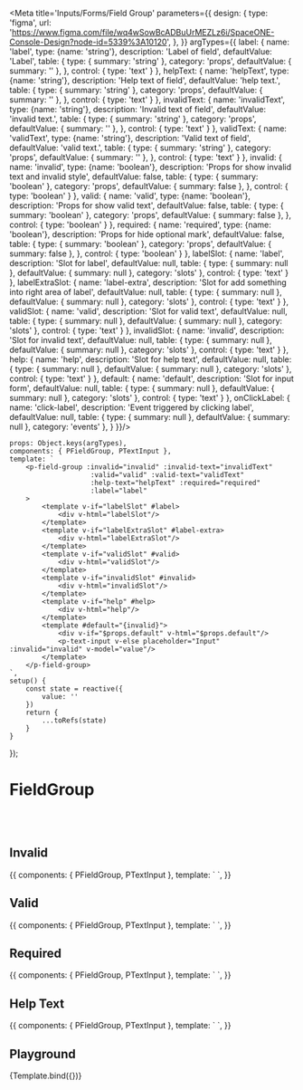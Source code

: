 

<Meta title='Inputs/Forms/Field Group' parameters={{
    design: {
        type: 'figma',
        url: 'https://www.figma.com/file/wq4wSowBcADBuUrMEZLz6i/SpaceONE-Console-Design?node-id=5339%3A10120',
    },
}} argTypes={{
    label: {
        name: 'label',
        type: {name: 'string'},
        description: 'Label of field',
        defaultValue: 'Label',
        table: {
            type: {
                summary: 'string'
            },
            category: 'props',
            defaultValue: {
                summary: ''
            },
        },
        control: {
            type: 'text'
        }
    },
    helpText: {
        name: 'helpText',
        type: {name: 'string'},
        description: 'Help text of field',
        defaultValue: 'help text.',
        table: {
            type: {
                summary: 'string'
            },
            category: 'props',
            defaultValue: {
                summary: ''
            },
        },
        control: {
            type: 'text'
        }
    },
    invalidText: {
        name: 'invalidText',
        type: {name: 'string'},
        description: 'Invalid text of field',
        defaultValue: 'invalid text.',
        table: {
            type: {
                summary: 'string'
            },
            category: 'props',
            defaultValue: {
                summary: ''
            },
        },
        control: {
            type: 'text'
        }
    },
    validText: {
        name: 'validText',
        type: {name: 'string'},
        description: 'Valid text of field',
        defaultValue: 'valid text.',
        table: {
            type: {
                summary: 'string'
            },
            category: 'props',
            defaultValue: {
                summary: ''
            },
        },
        control: {
            type: 'text'
        }
    },
    invalid: {
        name: 'invalid',
        type: {name: 'boolean'},
        description: 'Props for show invalid text and invalid style',
        defaultValue: false,
        table: {
            type: {
                summary: 'boolean'
            },
            category: 'props',
            defaultValue: {
                summary: false
            },
        },
        control: {
            type: 'boolean'
        }
    },
    valid: {
        name: 'valid',
        type: {name: 'boolean'},
        description: 'Props for show valid text',
        defaultValue: false,
        table: {
            type: {
                summary: 'boolean'
            },
            category: 'props',
            defaultValue: {
                summary: false
            },
        },
        control: {
            type: 'boolean'
        }
    },
    required: {
        name: 'required',
        type: {name: 'boolean'},
        description: 'Props for hide optional mark',
        defaultValue: false,
        table: {
            type: {
                summary: 'boolean'
            },
            category: 'props',
            defaultValue: {
                summary: false
            },
        },
        control: {
            type: 'boolean'
        }
    },
    labelSlot: {
        name: 'label',
        description: 'Slot for label',
        defaultValue: null,
        table: {
            type: {
                summary: null
            },
            defaultValue: {
                summary: null
            },
            category: 'slots'
        },
        control: {
            type: 'text'
        }
    },
    labelExtraSlot: {
        name: 'label-extra',
        description: 'Slot for add something into right area of label',
        defaultValue: null,
        table: {
            type: {
                summary: null
            },
            defaultValue: {
                summary: null
            },
            category: 'slots'
        },
        control: {
            type: 'text'
        }
    },
    validSlot: {
        name: 'valid',
        description: 'Slot for valid text',
        defaultValue: null,
        table: {
            type: {
                summary: null
            },
            defaultValue: {
                summary: null
            },
            category: 'slots'
        },
        control: {
            type: 'text'
        }
    },
    invalidSlot: {
        name: 'invalid',
        description: 'Slot for invalid text',
        defaultValue: null,
        table: {
            type: {
                summary: null
            },
            defaultValue: {
                summary: null
            },
            category: 'slots'
        },
        control: {
            type: 'text'
        }
    },
    help: {
        name: 'help',
        description: 'Slot for help text',
        defaultValue: null,
        table: {
            type: {
                summary: null
            },
            defaultValue: {
                summary: null
            },
            category: 'slots'
        },
        control: {
            type: 'text'
        }
    },
    default: {
        name: 'default',
        description: 'Slot for input form',
        defaultValue: null,
        table: {
            type: {
                summary: null
            },
            defaultValue: {
                summary: null
            },
            category: 'slots'
        },
        control: {
            type: 'text'
        }
    },
    onClickLabel: {
        name: 'click-label',
        description: 'Event triggered by clicking label',
        defaultValue: null,
        table: {
            type: {
                summary: null
            },
            defaultValue: {
                summary: null
            },
            category: 'events'
        },
    }
}}/>


    props: Object.keys(argTypes),
    components: { PFieldGroup, PTextInput },
    template: `
        <p-field-group :invalid="invalid" :invalid-text="invalidText"
                        :valid="valid" :valid-text="validText"
                        :help-text="helpText" :required="required"
                        :label="label"
        >
            <template v-if="labelSlot" #label>
                <div v-html="labelSlot"/>
            </template>
            <template v-if="labelExtraSlot" #label-extra>
                <div v-html="labelExtraSlot"/>
            </template>
            <template v-if="validSlot" #valid>
                <div v-html="validSlot"/>
            </template>
            <template v-if="invalidSlot" #invalid>
                <div v-html="invalidSlot"/>
            </template>
            <template v-if="help" #help>
                <div v-html="help"/>
            </template>
            <template #default="{invalid}">
                <div v-if="$props.default" v-html="$props.default"/>
                <p-text-input v-else placeholder="Input" :invalid="invalid" v-model="value"/>
            </template>
        </p-field-group>
    `,
    setup() {
        const state = reactive({
            value: ''
        })
        return {
            ...toRefs(state)
        }
    }
});


# FieldGroup

<br/>
<br/>


## Invalid

<Canvas>
    <Story name="Invalid">
        {{
            components: { PFieldGroup, PTextInput },
            template: `
        <p-field-group label="Name" invalid invalid-text="name is required field.">
            <template #default="{invalid}">
                <p-text-input placeholder="Name" :invalid="invalid" value=""/>
            </template>
        </p-field-group>
    `,
        }}
    </Story>
</Canvas>

<br/>

## Valid

<Canvas>
    <Story name="Valid">
        {{
            components: { PFieldGroup, PTextInput },
            template: `
        <p-field-group label="Name" valid valid-text="this is an appropriate name.">
            <template #default="{valid}">
                <p-text-input placeholder="Name" :valid="valid" value="Wanjin"/>
            </template>
        </p-field-group>
    `,
        }}
    </Story>
</Canvas>

<br/>

## Required

<Canvas>
    <Story name="Required">
        {{
            components: { PFieldGroup, PTextInput },
            template: `
        <p-field-group label="Name" required>
            <p-text-input value="Wanjin"/>
        </p-field-group>
    `,
        }}
    </Story>
</Canvas>

<br/>

## Help Text

<Canvas>
    <Story name="Help Text">
        {{
            components: { PFieldGroup, PTextInput },
            template: `
        <p-field-group label="Name" help-text="Please enter 3 or more and 10 or less alphabets.">
            <p-text-input value="Wanjin"/>
        </p-field-group>
    `,
        }}
    </Story>
</Canvas>

<br/>

## Playground

<Canvas>
    <Story name="Playground">
        {Template.bind({})}
    </Story>
</Canvas>

<ArgsTable story="Playground"/>

